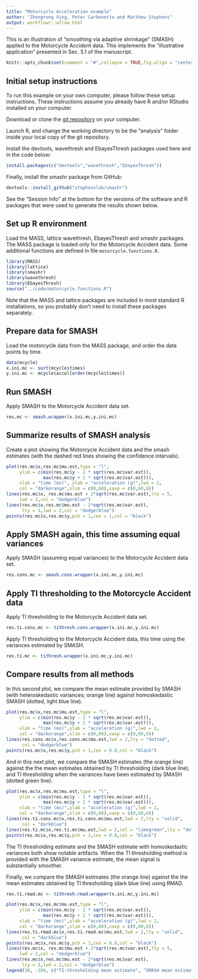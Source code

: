 ```yaml
---
title: "Motorcycle Acceleration example"
author: "Zhengrong Xing, Peter Carbonetto and Matthew Stephens"
output: workflowr::wflow_html
---
```


This is an illustration of "smoothing via adaptive shrinkage" (SMASH)
applied to the Motorcycle Accident data. This implements the
"illustrative application" presented in Sec. 5.1 of the manuscript.

```r
knitr::opts_chunk$set(comment = "#",collapse = TRUE,fig.align = "center")
```

Initial setup instructions
--------------------------

To run this example on your own computer, please follow these setup
instructions. These instructions assume you already have R and/or
RStudio installed on your computer.

Download or clone the [git repository][smash-github] on your computer.

Launch R, and change the working directory to be the "analysis" folder
inside your local copy of the git repository.

Install the devtools, wavethresh and EbayesThresh packages used here
and in the code below:

```r
install.packages(c("devtools","wavethresh","EbayesThresh"))
```

Finally, install the smashr package from GitHub:

```r
devtools::install_github("stephenslab/smashr")
```

See the "Session Info" at the bottom for the versions of the software
and R packages that were used to generate the results shown below.

Set up R environment
--------------------

Load the MASS, lattice wavethresh, EbayesThresh and smashr
packages. The MASS package is loaded only for the Motorcycle Accident
data. Some additional functions are defined in file
`motorcycle.functions.R`.

```r
library(MASS)
library(lattice)
library(smashr)
library(wavethresh)
library(EbayesThresh)
source("../code/motorcycle.functions.R")
```

Note that the MASS and lattice packages are included in most standard
R installations, so you probably don't need to install these packages
separately.

Prepare data for SMASH
----------------------

Load the motorcycle data from the MASS package, and order the data
points by time.

```r
data(mcycle)
x.ini.mc <- sort(mcycle$times)
y.ini.mc <- mcycle$accel[order(mcycle$times)]
```

Run SMASH
---------

Apply SMASH to the Motorcycle Accident data set.

```r
res.mc <- smash.wrapper(x.ini.mc,y.ini.mc)
```

Summarize results of SMASH analysis
-----------------------------------

Create a plot showing the Motorcycle Accident data and the smash
estimates (with the dashed red lines showing the confidence
intervals).

```r
plot(res.mc$x,res.mc$mu.est,type = "l",
     ylim = c(min(res.mc$y - 2 * sqrt(res.mc$var.est)),
              max(res.mc$y + 2 * sqrt(res.mc$var.est))),
     xlab = "time (ms)", ylab = "acceleration (g)",lwd = 2,
	 col = "darkorange",xlim = c(0,60),xaxp = c(0,60,6))
lines(res.mc$x, res.mc$mu.est + 2*sqrt(res.mc$var.est),lty = 5,
	 lwd = 2,col = "dodgerblue")
lines(res.mc$x,res.mc$mu.est - 2*sqrt(res.mc$var.est),
      lty = 5,lwd = 2,col = "dodgerblue")
points(res.mc$x,res.mc$y,pch = 1,cex = 1,col = "black")
```

Apply SMASH again, this time assuming equal variances
-----------------------------------------------------

Apply SMASH (assuming equal variances) to the Motorcycle Accident data
set.

```r
res.cons.mc <- smash.cons.wrapper(x.ini.mc,y.ini.mc)
```

Apply TI thresholding to the Motorcycle Accident data
-----------------------------------------------------

Apply TI thresholding to the Motorcycle Accident data set.

```r
res.ti.cons.mc <- tithresh.cons.wrapper(x.ini.mc,y.ini.mc)
```

Apply TI thresholding to the Motorcycle Accident data, this time using
the variances estimated by SMASH.

```r
res.ti.mc <- tithresh.wrapper(x.ini.mc,y.ini.mc)
```

Compare results from all methods
--------------------------------

In this second plot, we compare the mean estimate provided by SMASH
(with heteroskedastic variances; orange line) against homoskedastic
SMASH (dotted, light blue line).

```r
plot(res.mc$x,res.mc$mu.est,type = "l",
     ylim = c(min(res.mc$y - 2 * sqrt(res.mc$var.est)),
              max(res.mc$y + 2 * sqrt(res.mc$var.est))),
	 xlab = "time (ms)",ylab = "acceleration (g)",lwd = 2,
	 col = "darkorange",xlim = c(0,60),xaxp = c(0,60,6))
lines(res.cons.mc$x,res.cons.mc$mu.est,lwd = 2,lty = "dotted",
      col = "dodgerblue")
points(res.mc$x,res.mc$y,pch = 1,cex = 0.8,col = "black")
```

And in this next plot, we compare the SMASH estimates (the orange
line) against the the mean estimates obtained by TI thresholding (dark
blue line), and TI thresholding when the variances have been estimated
by SMASH (dotted green line).

```r
plot(res.mc$x,res.mc$mu.est,type = "l",
     ylim = c(min(res.mc$y - 2 * sqrt(res.mc$var.est)),
              max(res.mc$y + 2 * sqrt(res.mc$var.est))),
	 xlab = "time (ms)",ylab = "acceleration (g)",lwd = 2,
	 col = "darkorange",xlim = c(0,60),xaxp = c(0,60,6))
lines(res.ti.cons.mc$x,res.ti.cons.mc$mu.est,lwd = 2,lty = "solid",
      col = "darkblue")
lines(res.ti.mc$x,res.ti.mc$mu.est,lwd = 2,col = "limegreen",lty = "dotted")
points(res.mc$x,res.mc$y,pch = 1,cex = 0.8,col = "black")
```

The TI thresholding estimate and the SMASH estimate with homoskedastic
variances both show notable artifacts. When the TI thresholding method
is provided with the SMASH variance estimate, the mean signal is
substantially smoother.

Finally, we compare the SMASH estimates (the orange
line) against the the mean estimates obtained by TI thresholding (dark
blue line) using RMAD.

```r
res.ti.rmad.mc <- tithresh.rmad.wrapper(x.ini.mc,y.ini.mc)

plot(res.mc$x,res.mc$mu.est,type = "l",
     ylim = c(min(res.mc$y - 2 * sqrt(res.mc$var.est)),
              max(res.mc$y + 2 * sqrt(res.mc$var.est))),
	 xlab = "time (ms)",ylab = "acceleration (g)",lwd = 2,
	 col = "darkorange",xlim = c(0,60),xaxp = c(0,60,6))
lines(res.ti.rmad.mc$x,res.ti.rmad.mc$mu.est,lwd = 2,lty = "solid",
      col = "darkblue")
points(res.mc$x,res.mc$y,pch = 1,cex = 0.8,col = "black")
lines(res.mc$x, res.mc$mu.est + 2*sqrt(res.mc$var.est),lty = 5,
	 lwd = 2,col = "dodgerblue")
lines(res.mc$x,res.mc$mu.est - 2*sqrt(res.mc$var.est),
      lty = 5,lwd = 2,col = "dodgerblue")
legend(30, -100, c("TI-thresholding mean estimate", "SMASH mean estimate", "SMASH variance estimate"), col = c("darkblue", "darkorange", "dodgerblue"), bty = "n", lwd = 1, lty = c(1, 1, 5), pt.cex = 1, cex = 0.75)
```

[smash-github]: https://github.com/stephenslab/smash-paper
